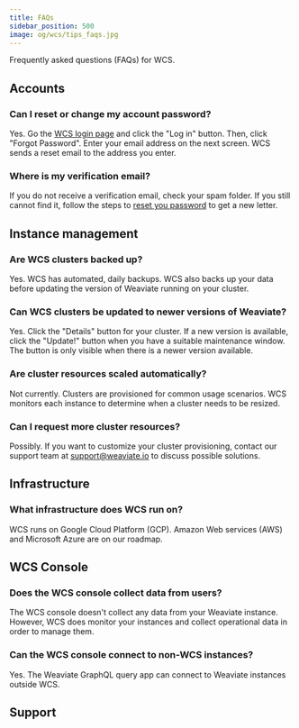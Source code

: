 ```yaml
---
title: FAQs
sidebar_position: 500
image: og/wcs/tips_faqs.jpg
---
```


Frequently asked questions (FAQs) for WCS.

## Accounts
### Can I reset or change my account password?

Yes. Go the [WCS login page](https://console.weaviate.cloud/) and click the "Log in" button. Then, click "Forgot Password". Enter your email address on the next screen. WCS sends a reset email to the address you enter.

### Where is my verification email?

If you do not receive a verification email, check your spam folder. If you still cannot find it, follow the steps to [reset you password](./faq.mdx#can-i-reset-or-change-my-account-password) to get a new letter.

## Instance management
### Are WCS clusters backed up?

Yes. WCS has automated, daily backups. WCS also backs up your data before updating the version of Weaviate running on your cluster.

### Can WCS clusters be updated to newer versions of Weaviate?

Yes. Click the "Details" button for your cluster. If a new version is available, click the "Update!" button when you have a suitable maintenance window. The button is only visible when there is a newer version available. 

### Are cluster resources scaled automatically?

Not currently. Clusters are provisioned for common usage scenarios. WCS monitors each instance to determine when a cluster needs to be resized.

### Can I request more cluster resources?

Possibly. If you want to customize your cluster provisioning, contact our support team at [support@weaviate.io](mailto:support@weaviate.io) to discuss possible solutions.

## Infrastructure

### What infrastructure does WCS run on?

WCS runs on Google Cloud Platform (GCP). Amazon Web services (AWS) and Microsoft Azure are on our roadmap.

## WCS Console

### Does the WCS console collect data from users?

The WCS console doesn't collect any data from your Weaviate instance. However, WCS does monitor your instances and collect operational data in order to manage them. 

### Can the WCS console connect to non-WCS instances?

Yes. The Weaviate GraphQL query app can connect to Weaviate instances outside WCS.

## Support


<SupportAndTrouble />
